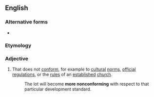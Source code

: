 {{also|non-conforming}}

==English==

===Alternative forms===
* {{l|en|non-conforming}}

===Etymology===
{{prefix|en|non|conforming}}

===Adjective===
{{en-adj}}

# That does not [[conform]], for example to [[cultural]] [[norm]]s, [[official]] [[regulations]], or the [[rule]]s of an [[established]] [[church]].
#: The lot will become '''more nonconforming''' with respect to that particular development standard.